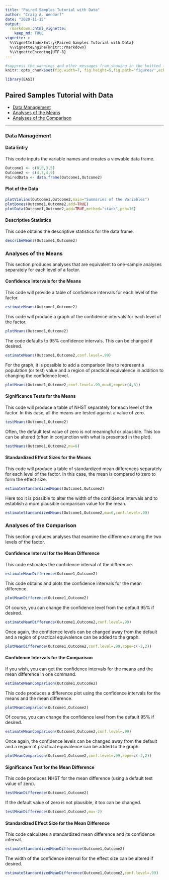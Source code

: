 ```yaml
---
title: "Paired Samples Tutorial with Data"
author: "Craig A. Wendorf"
date: "2020-11-15"
output: 
  rmarkdown::html_vignette:
    keep_md: TRUE
vignette: >
  %\VignetteIndexEntry{Paired Samples Tutorial with Data}
  %\VignetteEngine{knitr::rmarkdown}
  %\VignetteEncoding{UTF-8}
---
```


```r
#suppress the warnings and other messages from showing in the knitted file.
knitr::opts_chunk$set(fig.width=7, fig.height=5,fig.path='figures/',echo=TRUE,warning=FALSE,message=FALSE)
```

```r
library(EASI)
```

## Paired Samples Tutorial with Data

- [Data Management](#data-management)
- [Analyses of the Means](#analyses-of-the-means)
- [Analyses of the Comparison](#analyses-of-the-comparison)

---

### Data Management

#### Data Entry

This code inputs the variable names and creates a viewable data frame.
```r
Outcome1 <- c(0,0,3,5)
Outcome2 <- c(4,7,4,9)
PairedData <- data.frame(Outcome1,Outcome2)
```

#### Plot of the Data

```r
plotViolins(Outcome1,Outcome2,main="Summaries of the Variables")
plotBoxes(Outcome1,Outcome2,add=TRUE)
plotData(Outcome1,Outcome2,add=TRUE,method="stack",pch=16)
```

#### Descriptive Statistics

This code obtains the descriptive statistics for the data frame.
```r
describeMeans(Outcome1,Outcome2)
```

### Analyses of the Means

This section produces analyses that are equivalent to one-sample analyses separately for each level of a factor.

#### Confidence Intervals for the Means

This code will provide a table of confidence intervals for each level of the factor.
```r
estimateMeans(Outcome1,Outcome2)
```

This code will produce a graph of the confidence intervals for each level of the factor.
```r
plotMeans(Outcome1,Outcome2)
```

The code defaults to 95% confidence intervals. This can be changed if desired.
```r
estimateMeans(Outcome1,Outcome2,conf.level=.99)
```

For the graph, it is possible to add a comparison line to represent a population (or test) value and a region of practical equivalence in addition to changing the confidence level.
```r
plotMeans(Outcome1,Outcome2,conf.level=.99,mu=6,rope=c(4,8))
```

#### Significance Tests for the Means

This code will produce a table of NHST separately for each level of the factor. In this case, all the means are tested against a value of zero.
```r
testMeans(Outcome1,Outcome2)
```

Often, the default test value of zero is not meaningful or plausible. This too can be altered (often in conjunction with what is presented in the plot).
```r
testMeans(Outcome1,Outcome2,mu=6)
```

#### Standardized Effect Sizes for the Means

This code will produce a table of standardized mean differences separately for each level of the factor. In this case, the mean is compared to zero to form the effect size.
```r
estimateStandardizedMeans(Outcome1,Outcome2)
```

Here too it is possible to alter the width of the confidence intervals and to establish a more plausible comparison value for the mean.
```r
estimateStandardizedMeans(Outcome1,Outcome2,mu=6,conf.level=.99)
```

### Analyses of the Comparison

This section produces analyses that examine the difference among the two levels of the factor.

#### Confidence Interval for the Mean Difference

This code estimates the confidence interval of the difference.
```r
estimateMeanDifference(Outcome1,Outcome2)
```

This code obtains and plots the confidence intervals for the mean difference.
```r
plotMeanDifference(Outcome1,Outcome2)
```

Of course, you can change the confidence level from the default 95% if desired.
```r
estimateMeanDifference(Outcome1,Outcome2,conf.level=.99)
```

Once again, the confidence levels can be changed away from the default and a region of practical equivalence can be added to the graph.
```r
plotMeanDifference(Outcome1,Outcome2,conf.level=.99,rope=c(-2,2))
```

#### Confidence Intervals for the Comparison

If you wish, you can get the confidence intervals for the means and the mean difference in one command.
```r
estimateMeanComparison(Outcome1,Outcome2)
```

This code produces a difference plot using the confidence intervals for the means and the mean difference.
```r
plotMeanComparison(Outcome1,Outcome2)
```

Of course, you can change the confidence level from the default 95% if desired.
```r
estimateMeanComparison(Outcome1,Outcome2,conf.level=.99)
```

Once again, the confidence levels can be changed away from the default and a region of practical equivalence can be added to the graph.
```r
plotMeanComparison(Outcome1,Outcome2,conf.level=.99,rope=c(-2,2))
```

#### Significance Test for the Mean Difference

This code produces NHST for the mean difference (using a default test value of zero).
```r
testMeanDifference(Outcome1,Outcome2)
```

If the default value of zero is not plausible, it too can be changed.
```r
testMeanDifference(Outcome1,Outcome2,mu=-2)
```

#### Standardized Effect Size for the Mean Difference

This code calculates a standardized mean difference and its confidence interval.
```r
estimateStandardizedMeanDifference(Outcome1,Outcome2)
```

The width of the confidence interval for the effect size can be altered if desired.
```r
estimateStandardizedMeanDifference(Outcome1,Outcome2,conf.level=.99)
```
